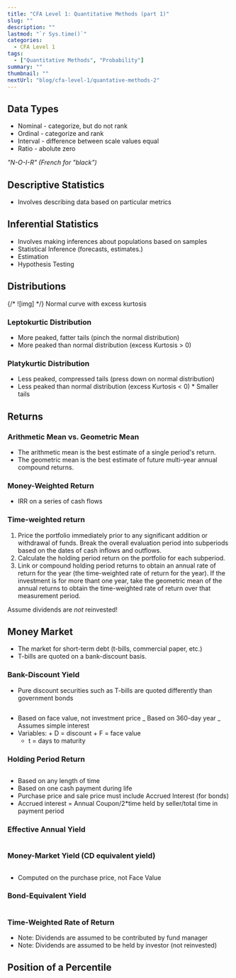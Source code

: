 ```yaml
---
title: "CFA Level 1: Quantitative Methods (part 1)"
slug: ""
description: ""
lastmod: "`r Sys.time()`"
categories:
  - CFA Level 1
tags:
  - ["Quantitative Methods", "Probability"]
summary: ""
thumbnail: ""
nextUrl: "blog/cfa-level-1/quantative-methods-2"
---
```


## Data Types

- Nominal - categorize, but do not rank
- Ordinal - categorize and rank
- Interval - difference between scale values equal
- Ratio - abolute zero

_"N-O-I-R" (French for "black")_

## Descriptive Statistics

- Involves describing data based on particular metrics

## Inferential Statistics

- Involves making inferences about populations based on samples
- Statistical Inference (forecasts, estimates.)
- Estimation
- Hypothesis Testing

## Distributions

{/* ![img] */}
Normal curve with excess kurtosis

### Leptokurtic Distribution

- More peaked, fatter tails (pinch the normal distribution)
- More peaked than normal distribution (excess Kurtosis > 0)

### Platykurtic Distribution

- Less peaked, compressed tails (press down on normal distribution)
- Less peaked than normal distribution (excess Kurtosis < 0) \* Smaller tails

## Returns

### Arithmetic Mean vs. Geometric Mean

- The arithmetic mean is the best estimate of a single period's return.
- The geometric mean is the best estimate of future multi-year annual compound returns.

### Money-Weighted Return

- IRR on a series of cash flows

### Time-weighted return

1. Price the portfolio immediately prior to any significant addition or withdrawal of funds. Break the overall evaluation period into subperiods based on the dates of cash inflows and outflows.
2. Calculate the holding period return on the portfolio for each subperiod.
3. Link or compound holding period returns to obtain an annual rate of return for the year (the time-weighted rate of return for the year). If the investment is for more thant one year, take the geometric mean of the annual returns to obtain the time-weighted rate of return over that measurement period.

<Note>Assume dividends are _not_ reinvested!</Note>

## Money Market

- The market for short-term debt (t-bills, commercial paper, etc.)
- T-bills are quoted on a bank-discount basis.

### Bank-Discount Yield

- Pure discount securities such as T-bills are quoted differently than government bonds

<Math>{"R_{BD} = \\frac{D}{F} \\times \\frac{360}{t}"}</Math>

- Based on face value, not investment price _ Based on 360-day year _ Assumes simple interest
- Variables: + D = discount + F = face value
  - t = days to maturity

### Holding Period Return

<Math>{"HPY = \\frac { P_{1} - P_{0} + D_{1}}{P_{0}}"}</Math>

- Based on any length of time
- Based on one cash payment during life
- Purchase price and sale price must include Accrued Interest (for bonds)
- Accrued interest = Annual Coupon/2\*time held by seller/total time in payment period

### Effective Annual Yield

<Math>{"\\mathrm {\\large {EAY = (1 + HPY)^{365 / t} - 1}}"}</Math>

### Money-Market Yield (CD equivalent yield)

<Math>
  {
    "\\mathrm {\\large {r_{mm} = \\frac{360 \\ (r_{BD})} {360 - (r_{BD})t} = r_{BD} \\frac{F} {P_0}} = HPY \\frac{360} {t}}"
  }
</Math>

- Computed on the purchase price, not Face Value

### Bond-Equivalent Yield

<Math>{"\\mathrm {\\large {BEY = \\text{semiannual IRR} \\times 2}}"}</Math>

### Time-Weighted Rate of Return

- Note: Dividends are assumed to be contributed by fund manager
- Note: Dividends are assumed to be held by investor (not reinvested)

## Position of a Percentile

<Math>{"\\mathrm {\\large {L_y =  \\frac{(n+1) \\cdot y} {100}}}"}</Math>

